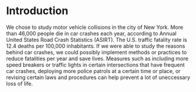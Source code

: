 # Introduction

We chose to study motor vehicle collisions in the city of New York. More than 46,000 people die in car crashes each year, according to Annual United States Road Crash Statistics (ASIRT). The U.S. traffic fatality rate is 12.4 deaths per 100,000 inhabitants. If we were able to study the reasons behind car crashes, we could possibly implement methods or practices to reduce fatalities per year and save lives. Measures such as including more speed breakers or traffic lights in certain intersections that have frequent car crashes, deploying more police patrols at a certain time or place, or revising certain laws and procedures can help prevent a lot of uneccessary loss of life.
